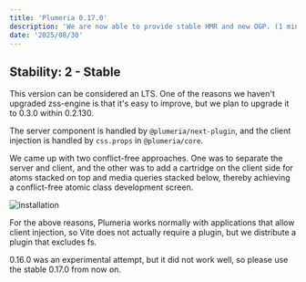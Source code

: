 ```yaml
---
title: 'Plumeria 0.17.0'
description: 'We are now able to provide stable HMR and new OGP. (1 min read)'
date: '2025/08/30'
---
```


## Stability: 2 - Stable

This version can be considered an LTS.
One of the reasons we haven't upgraded zss-engine is that it's easy to improve, but we plan to upgrade it to 0.3.0 within 0.2.130.

The server component is handled by `@plumeria/next-plugin`, and the client injection is handled by `css.props` in `@plumeria/core`.

We came up with two conflict-free approaches.
One was to separate the server and client,
and the other was to add a cartridge on the client side for atoms stacked on top and media queries stacked below, thereby achieving a conflict-free atomic class development screen.

<Link href="/docs">
<Image
    src="/BACKGROUND.png"
    width={1200}
    height={630}
    alt="installation"
/>
</Link>

For the above reasons, Plumeria works normally with applications that allow client injection, so Vite does not actually require a plugin, but we distribute a plugin that excludes fs.

0.16.0 was an experimental attempt, but it did not work well, so please use the stable 0.17.0 from now on.

